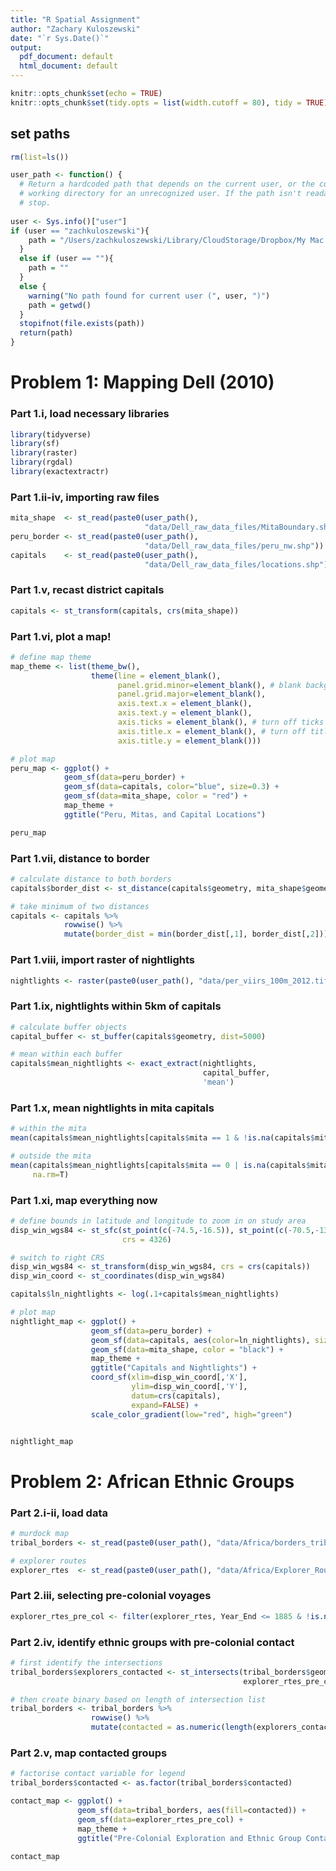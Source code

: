 ```yaml
---
title: "R Spatial Assignment"
author: "Zachary Kuloszewski"
date: "`r Sys.Date()`"
output:
  pdf_document: default
  html_document: default
---
```


```r
knitr::opts_chunk$set(echo = TRUE)
knitr::opts_chunk$set(tidy.opts = list(width.cutoff = 80), tidy = TRUE)
```

## set paths
```r
rm(list=ls())

user_path <- function() {
  # Return a hardcoded path that depends on the current user, or the current 
  # working directory for an unrecognized user. If the path isn't readable,
  # stop.
  
user <- Sys.info()["user"]
if (user == "zachkuloszewski"){
    path = "/Users/zachkuloszewski/Library/CloudStorage/Dropbox/My Mac (Zachs-MBP.lan)/Documents/GitHub/phd_psets/year2/development/pde/"
  } 
  else if (user == ""){
    path = ""
  } 
  else {
    warning("No path found for current user (", user, ")")
    path = getwd()
  }
  stopifnot(file.exists(path))
  return(path)
}
```


# Problem 1: Mapping Dell (2010)

### Part 1.i, load necessary libraries
```r
library(tidyverse)
library(sf)
library(raster)
library(rgdal)
library(exactextractr)
```

### Part 1.ii-iv, importing raw files
```r
mita_shape  <- st_read(paste0(user_path(), 
                              "data/Dell_raw_data_files/MitaBoundary.shp"))
peru_border <- st_read(paste0(user_path(), 
                              "data/Dell_raw_data_files/peru_nw.shp"))
capitals    <- st_read(paste0(user_path(), 
                              "data/Dell_raw_data_files/locations.shp"))
```

### Part 1.v, recast district capitals
```r
capitals <- st_transform(capitals, crs(mita_shape))
```

### Part 1.vi, plot a map! 
```r
# define map theme
map_theme <- list(theme_bw(),
                  theme(line = element_blank(), 
                        panel.grid.minor=element_blank(), # blank background
                        panel.grid.major=element_blank(),
                        axis.text.x = element_blank(),
                        axis.text.y = element_blank(),
                        axis.ticks = element_blank(), # turn off ticks 
                        axis.title.x = element_blank(), # turn off titles 
                        axis.title.y = element_blank()))

# plot map
peru_map <- ggplot() + 
            geom_sf(data=peru_border) +
            geom_sf(data=capitals, color="blue", size=0.3) +
            geom_sf(data=mita_shape, color = "red") +
            map_theme + 
            ggtitle("Peru, Mitas, and Capital Locations")

peru_map

```

### Part 1.vii, distance to border
```r
# calculate distance to both borders
capitals$border_dist <- st_distance(capitals$geometry, mita_shape$geometry)

# take minimum of two distances
capitals <- capitals %>% 
            rowwise() %>%
            mutate(border_dist = min(border_dist[,1], border_dist[,2]))
```

### Part 1.viii, import raster of nightlights
```r
nightlights <- raster(paste0(user_path(), "data/per_viirs_100m_2012.tif"))
```

### Part 1.ix, nightlights within 5km of capitals
```r
# calculate buffer objects
capital_buffer <- st_buffer(capitals$geometry, dist=5000)

# mean within each buffer
capitals$mean_nightlights <- exact_extract(nightlights,
                                           capital_buffer, 
                                           'mean')
```

### Part 1.x, mean nightlights in mita capitals
```r
# within the mita
mean(capitals$mean_nightlights[capitals$mita == 1 & !is.na(capitals$mita)])

# outside the mita
mean(capitals$mean_nightlights[capitals$mita == 0 | is.na(capitals$mita)], 
     na.rm=T)
```

### Part 1.xi, map everything now
```r
# define bounds in latitude and longitude to zoom in on study area
disp_win_wgs84 <- st_sfc(st_point(c(-74.5,-16.5)), st_point(c(-70.5,-13)),
                         crs = 4326)

# switch to right CRS
disp_win_wgs84 <- st_transform(disp_win_wgs84, crs = crs(capitals))
disp_win_coord <- st_coordinates(disp_win_wgs84)

capitals$ln_nightlights <- log(.1+capitals$mean_nightlights)

# plot map
nightlight_map <- ggplot() +
                  geom_sf(data=peru_border) +
                  geom_sf(data=capitals, aes(color=ln_nightlights), size=0.7) +
                  geom_sf(data=mita_shape, color = "black") +
                  map_theme + 
                  ggtitle("Capitals and Nightlights") +
                  coord_sf(xlim=disp_win_coord[,'X'], 
                           ylim=disp_win_coord[,'Y'],
                           datum=crs(capitals), 
                           expand=FALSE) +
                  scale_color_gradient(low="red", high="green")


nightlight_map
```

# Problem 2: African Ethnic Groups

### Part 2.i-ii, load data
```r
# murdock map
tribal_borders <- st_read(paste0(user_path(), "data/Africa/borders_tribes.shp"))

# explorer routes
explorer_rtes  <- st_read(paste0(user_path(), "data/Africa/Explorer_Routes_Final.shp"))
```

### Part 2.iii, selecting pre-colonial voyages
```r
explorer_rtes_pre_col <- filter(explorer_rtes, Year_End <= 1885 & !is.na(Year_End))
```

### Part 2.iv, identify ethnic groups with pre-colonial contact
```r
# first identify the intersections
tribal_borders$explorers_contacted <- st_intersects(tribal_borders$geometry,
                                                    explorer_rtes_pre_col$geometry)

# then create binary based on length of intersection list
tribal_borders <- tribal_borders %>% 
                  rowwise() %>% 
                  mutate(contacted = as.numeric(length(explorers_contacted) > 0))
```

### Part 2.v, map contacted groups
```r
# factorise contact variable for legend
tribal_borders$contacted <- as.factor(tribal_borders$contacted)

contact_map <- ggplot() +
               geom_sf(data=tribal_borders, aes(fill=contacted)) +
               geom_sf(data=explorer_rtes_pre_col) +
               map_theme + 
               ggtitle("Pre-Colonial Exploration and Ethnic Group Contact")
              
contact_map
```

